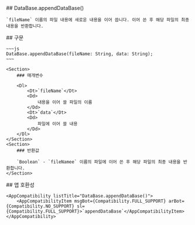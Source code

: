 
<Section>
    ## DataBase.appendDataBase()

    `fileName` 이름의 파일 내용에 새로운 내용을 이어 씁니다. 이어 쓴 후 해당 파일의 최종 내용을 반환합니다.
</Section>
<Section>
    ## 구문

    ~~~js
    DataBase.appendDataBase(fileName: String, data: String);
    ~~~

    <Section>
        ### 매개변수

        <Dl>
            <Dt>`fileName`</Dt>
            <Dd>
                내용을 이어 쓸 파일의 이름
            </Dd>
            <Dt>`data`</Dt>
            <Dd>
                파일에 이어 쓸 내용
            </Dd>
        </Dl>
    </Section>
    <Section>
        ### 반환값

        `Boolean` - `fileNamee` 이름의 파일에 이어 쓴 후 해당 파일의 최종 내용을 반환합니다.
    </Section>
</Section>
<Section>
    ## 앱 호환성

    <AppCompatibility listTitle="DataBase.appendDataBase()">
        <AppCompatibilityItem msgBot={Compatibility.FULL_SUPPORT} arBot={Compatibility.NO_SUPPORT} sl={Compatibility.FULL_SUPPORT}>`appendDataBase`</AppCompatibilityItem>
    </AppCompatibility>
</Section>
